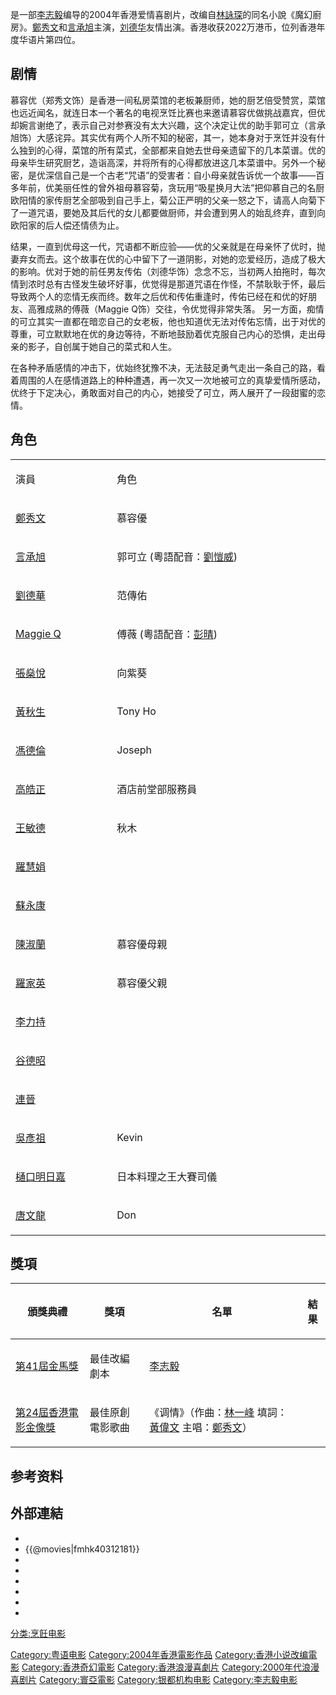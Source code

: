 {{Infobox Film
| name = 魔幻廚房
| original_name = ''{{lang|en|Magic Kitchen}}''
| image = Magic Kitchen.jpg
| caption =
| director = [[李志毅|李志毅]]
| producer = [[李志毅|李志毅]]<br>莊澄
| producer_2 = 劉思樂、殷志偉
| writer   = [[李志毅|李志毅]]
| based_on = [[林詠琛|林詠琛]]《魔幻廚房》
| starring = [[鄭秀文|鄭秀文]]<br />[[言承旭|言承旭]]<br />[[Maggie_Q|Maggie Q]]<br />[[張燊悅|張燊悅]]<br />[[劉德華|劉德華]]
| music = 
| cinematography = [[黃岳泰|黃岳泰]]
| editing = [[鄺志良|鄺志良]] 
| production_company = '''出品及攝製'''：<br>[[銀都機構有限公司|銀都機構有限公司]]<br />[[寰亞電影有限公司|寰亞電影有限公司]]<br>'''聯合出品'''：<br />[[中環公司|中環集團]]<br>'''聯合攝製'''：<br />電影工舍
| distributor = {{HK}} 寰亞電影發行有限公司
| released = {{HK}}：{{film date|2004|1|15}}<ref>{{Cite web|title=魔幻廚房 (2004)|url=http://hkmdb.com/db/movies/view.mhtml?id=10569&display_set=big5|accessdate=2020-07-05|work=hkmdb.com}}</ref><br>{{TWN}}：{{film date|2004|2|20}}<br>{{PHI}}[[達沃|達沃]]：{{film date|2004|2|25}}<br>{{JPN}}[[東京|東京]]：{{start date|2005|7|9}}
| runtime = 105 分鐘
| country = {{香港電影產地}}
| language = 粵語
| gross   = HK $20,228,159
| preceded_by    = 
| followed_by    = 
| amg_id = |
| imdb_id    = tt0396735
}}
{{engname|《魔幻廚房》|''Magic Kitchen''}}是一部[[李志毅|李志毅]]编导的2004年香港爱情喜剧片，改编自[[林詠琛|林詠琛]]的同名小說《魔幻廚房》。[[鄭秀文|鄭秀文]]和[[言承旭|言承旭]]主演，[[刘德华|刘德华]]友情出演。香港收获2022万港币，位列香港年度华语片第四位。

==剧情==
慕容优（郑秀文饰）是香港一间私房菜馆的老板兼厨师，她的厨艺倍受赞赏，菜馆也远近闻名，就连日本一个著名的电视烹饪比赛也来邀请慕容优做挑战嘉宾，但优却婉言谢绝了，表示自己对参赛没有太大兴趣，这个决定让优的助手郭可立（言承旭饰）大感诧异。其实优有两个人所不知的秘密，其一，她本身对于烹饪并没有什么独到的心得，菜馆的所有菜式，全部都来自她去世母亲遗留下的几本菜谱。优的母亲毕生研究厨艺，造诣高深，并将所有的心得都放进这几本菜谱中。另外一个秘密，是优深信自己是一个古老“咒语”的受害者：自小母亲就告诉优一个故事——百多年前，优美丽任性的曾外祖母慕容菊，贪玩用“吸星换月大法”把仰慕自己的名厨欧阳情的家传厨艺全部吸到自己手上，菊公正严明的父亲一怒之下，请高人向菊下了一道咒语，要她及其后代的女儿都要做厨师，并会遭到男人的始乱终弃，直到向欧阳家的后人偿还情债为止。

结果，一直到优母这一代，咒语都不断应验——优的父亲就是在母亲怀了优时，抛妻弃女而去。这个故事在优的心中留下了一道阴影，对她的恋爱经历，造成了极大的影响。优对于她的前任男友传佑（刘德华饰）念念不忘，当初两人拍拖时，每次情到浓时总有古怪发生破坏好事，优觉得是那道咒语在作怪，不禁耿耿于怀，最后导致两个人的恋情无疾而终。数年之后优和传佑重逢时，传佑已经在和优的好朋友、高雅成熟的傅薇（Maggie Q饰）交往，令优觉得非常失落。 另一方面，痴情的可立其实一直都在暗恋自己的女老板，他也知道优无法对传佑忘情，出于对优的尊重，可立默默地在优的身边等待，不断地鼓励着优克服自己内心的恐惧，走出母亲的影子，自创属于她自己的菜式和人生。

在各种矛盾感情的冲击下，优始终犹豫不决，无法鼓足勇气走出一条自己的路，看着周围的人在感情道路上的种种遭遇，再一次又一次地被可立的真挚爱情所感动，优终于下定决心，勇敢面对自己的内心，她接受了可立，两人展开了一段甜蜜的恋情。

==角色==
{|class="wikitable" style="width:36%"
|- style="background:cornflowerblue; color:white" align=center
|style="width:1%"|演員||style="width:3%"|角色
|-
|[[鄭秀文|鄭秀文]]
| 慕容優
|-
|[[言承旭|言承旭]]
| 郭可立 (粵語配音：[[劉愷威|劉愷威]])
|-
|[[劉德華|劉德華]]
| 范傳佑
|-
|[[Maggie_Q|Maggie Q]]
| 傅薇 (粵語配音：[[彭晴|彭晴]])
|-
|[[楊張新悅|張燊悅]]
| 向紫葵
|-
|[[黃秋生|黃秋生]]
| Tony Ho
|-
|[[馮德倫|馮德倫]]
| Joseph
|-
|[[高皓正|高皓正]]
| 酒店前堂部服務員
|-
|[[王敏德|王敏德]]
| 秋木
|-
|[[羅慧娟|羅慧娟]] 
|
|-
|[[蘇永康|蘇永康]]
|
|-
|[[陳淑蘭|陳淑蘭]] 
| 慕容優母親
|-
|[[羅家英|羅家英]] 
| 慕容優父親
|-
|[[李力持|李力持]]
|
|-
|[[谷德昭|谷德昭]]
| 
|-
|[[連晉|連晉]]
|
|-
|[[吳彥祖|吳彥祖]]
| Kevin
|-
|[[樋口明日嘉|樋口明日嘉]]
| 日本料理之王大賽司儀
|-
|[[唐文龍|唐文龍]]
| Don
|}
== 獎項 ==
{|class="wikitable" 
!頒獎典禮!!獎項!!名單!!結果
|-
|[[第41屆金馬獎|第41屆金馬獎]]||最佳改編劇本||[[李志毅|李志毅]]||{{nom}}
|-
|[[第24屆香港電影金像獎|第24屆香港電影金像獎]]
|最佳原創電影歌曲
|《调情》（作曲：[[林一峰|林一峰]] 填詞：[[黃偉文|黃偉文]] 主唱：[[鄭秀文|鄭秀文]]）
|{{nom}}
|}

== 参考资料 ==
{{reflist}}

==外部連結==
*{{Yahoomovie id|496}}
*{{@movies|fmhk40312181}}
*{{hkmdb title|10569}}
*{{Mtime|14871}}
*{{douban}}
*{{rotten-tomatoes|moh-waan-chue-fong-magic-kitchen}}
*{{Amg movie|306940}}
*{{imdb title|0396735}}

{{黃秋生}}
{{蘇永康}}
{{DEFAULTSORT:MO}}
[[Category:粤语电影|Category:粤语电影]]
[[Category:2004年香港電影作品|Category:2004年香港電影作品]]
[[Category:香港小说改编電影|Category:香港小说改编電影]]
[[分类:烹飪电影|分类:烹飪电影]]
[[Category:香港奇幻電影|Category:香港奇幻電影]]
[[Category:香港浪漫喜劇片|Category:香港浪漫喜劇片]]
[[Category:2000年代浪漫喜剧片|Category:2000年代浪漫喜剧片]]
[[Category:寰亞電影|Category:寰亞電影]]
[[Category:银都机构电影|Category:银都机构电影]]
[[Category:李志毅电影|Category:李志毅电影]]